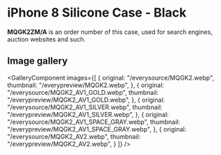 
# iPhone 8 Silicone Case - Black

<Callout type='info' emoji='👉🏻'>**MQGK2ZM/A** is an order number of this case, used for search engines, auction websites and such.</Callout>

## Image gallery

<GalleryComponent
    images={[
      {
        original: "/everysource/MQGK2.webp",
        thumbnail: "/everypreview/MQGK2.webp",
      },
      {
        original: "/everysource/MQGK2_AV1_GOLD.webp",
        thumbnail: "/everypreview/MQGK2_AV1_GOLD.webp",
      },
      {
        original: "/everysource/MQGK2_AV1_SILVER.webp",
        thumbnail: "/everypreview/MQGK2_AV1_SILVER.webp",
      },
      {
        original: "/everysource/MQGK2_AV1_SPACE_GRAY.webp",
        thumbnail: "/everypreview/MQGK2_AV1_SPACE_GRAY.webp",
      },
      {
        original: "/everysource/MQGK2_AV2.webp",
        thumbnail: "/everypreview/MQGK2_AV2.webp",
      }
    ]}
  />
